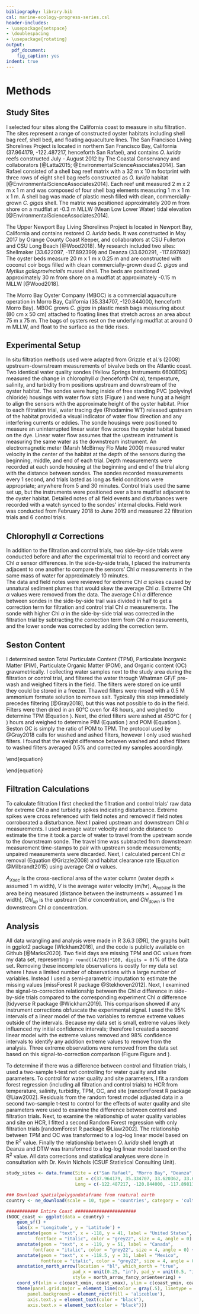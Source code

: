 ```yaml
---
bibliography: library.bib
csl: marine-ecology-progress-series.csl
header-includes: 
- \usepackage{setspace}
- \doublespacing
- \usepackage{rotating}
output:
  pdf_document:
    fig_caption: yes
indent: true
---
```


# Methods

## Study Sites
I selected four sites along the California coast to measure in situ filtration.
The sites represent a range of constructed oyster habitats including shell bag reef, shell bed, and floating aquaculture lines.
The San Francisco Living Shorelines Project is located in northern San Francisco Bay, California (37.964179, -122.487217, henceforth San Rafael), and contains *O. lurida* reefs constructed July - August 2012 by The Coastal Conservancy and collaborators [@Latta2015; @EnvironmentalScienceAssociates2014].
San Rafael consisted of a shell bag reef matrix with a 32 m x 10 m footprint with three rows of eight shell bag reefs constructed as *O. lurida* habitat [@EnvironmentalScienceAssociates2014]. 
Each reef unit measured 2 m x 2 m x 1 m and was composed of four shell bag elements measuring 1 m x 1 m x 1 m. A shell bag was made of plastic mesh filled with clean, commercially-grown *C. gigas* shell. 
The matrix was positioned approximately 200 m from shore on a mudflat at -0.3 m MLLW (Mean Low Lower Water) tidal elevation [@EnvironmentalScienceAssociates2014]. 

The Upper Newport Bay Living Shorelines Project is located in Newport Bay, California and contains restored *O. lurida* beds. 
It was constructed in May 2017 by Orange County Coast Keeper, and collaborators at CSU Fullerton and CSU Long Beach [@Wood2018]. 
My research included two sites: Shellmaker (33.622097, -117.892399) and Deanza (33.620291, -117.897692)
The oyster beds measure 20 m x 1 m x 0.25 m and are constructed with coconut coir bogs filled with clean commercially-grown dead *C. gigas* and *Mytilus galloprovincialis* mussel shell. 
The beds are positioned approximately 30 m from shore on a mudflat at approximately -0.15 m MLLW [@Wood2018].

The Morro Bay Oyster Company (MBOC) is a commercial aquaculture operation in Morro Bay, California (35.334707, -120.844000, henceforth Morro Bay). 
MBOC grows *C. gigas* in plastic mesh bags measuring about (80 cm x 50 cm) attached to floating lines that stretch across an area about 75 m x 75 m. 
The bags of oysters rest on the underlying mudflat at around 0 m MLLW, and float to the surface as the tide rises. 

## Experimental Setup
In situ filtration methods used were adapted from Grizzle et al.'s (2008) upstream-downstream measurements of bivalve beds on the Atlantic coast.
Two identical water quality sondes (Yellow Springs Instruments 6600EDS) measured the change in chlorophyll $\alpha$ (henceforth Chl $\alpha$), temperature, salinity, and turbidity from positions upstream and downstream of the oyster habitat. 
The sondes were hung inside of free standing PVC (polyvinyl chloride) housings with water flow slats (Figure \ref{fig:fieldgear}) and were hung at a height to align the sensors with the approximate height of the oyster habitat. 
Prior to each filtration trial, water tracing dye (Rhodamine WT) released upstream of the habitat provided a visual indicator of water flow direction and any interfering currents or eddies.
The sonde housings were positioned to measure an uninterrupted linear water flow across the oyster habitat based on the dye.
Linear water flow assumes that the upstream instrument is measuring the same water as the downstream instrument.
An electromagnetic meter (Marsh McBirney Flo Mate 2000) measured water velocity in the center of the habitat at the depth of the sensors during the beginning, middle, and end of each trial. 
Depth measurements were recorded at each sonde housing at the beginning and end of the trial along with the distance between sondes.
The sondes recorded measurements every 1 second, and trials lasted as long as field conditions were appropriate; anywhere from 5 and 30 minutes. 
Control trials used the same set up, but the instruments were positioned over a bare mudflat adjacent to the oyster habitat.
Detailed notes of all field events and disturbances were recorded with a watch synced to the sondes' internal clocks.
Field work was conducted from February 2018 to June 2019 and measured 22 filtration trials and 6 control trials.

## Chlorophyll $\alpha$ Corrections
In addition to the filtration and control trials, two side-by-side trials were conducted before and after the experimental trial to record and correct any Chl $\alpha$ sensor differences.
In the side-by-side trials, I placed the instruments adjacent to one another to compare the sensors' Chl $\alpha$ measurements in the same mass of water for approximately 10 minutes.  
The data and field notes were reviewed for extreme Chl $\alpha$ spikes caused by unnatural sediment plumes that would skew the average Chl $\alpha$.
Extreme Chl $\alpha$ values were removed from the data.
The average Chl $\alpha$ difference between sondes in the side-by-side trail was divided in half to get a correction term for filtration and control trial Chl $\alpha$ measurements.
The sonde with higher Chl $\alpha$ in the side-by-side trial was corrected in the filtration trial by subtracting the correction term from Chl $\alpha$ measurements, and the lower sonde was corrected by adding the correction term.

\begin{figure}[h]
  \centering
  \includegraphics[width=0.5\textwidth]{Fieldwork instruments and gear copy.jpg}
  \caption{Two identical YSI 6600EDS water quality sondes were used to measure chlorophyll, temperature, salinity, and turbidity. The sondes were hung inside PVC housings to adjust the sensor depth in the water column. Water velocity measurements were taken with an Marsh McBirney Flo Mate 2000.}
  \label{fig:fieldgear}
\end{figure}

## Seston Content
I determined seston Total Particulate Content (TPM), Particulate Inorganic Matter (PIM), Particulate Organic Matter (POM), and Organic content (OC) gravametrically.
I collecting water samples next to the study area during the filtration or control trial, and filtered the water through Whatman GF/F pre-wash and weighed filters in the field.
The filters were stored on ice until they could be stored in a freezer. 
Thawed filters were rinsed with a 0.5 M ammonium formate solution to remove salt. 
Typically this step immediately precedes filtering [@Gray2018], but this was not possible to do in the field. 
Filters were then dried in an 60&deg;C oven for 48 hours, and weighed to determine TPM (Equation \ref{Eq:TPM}). 
Next, the dried filters were ashed at 450&deg;C for \( \geq 4 \) hours and weighed to determine PIM (Equation \ref{Eq:PIM}) and POM (Equation \ref{Eq:POM}). Seston OC is simply the ratio of POM to TPM.
The protocol used by @Gray2018 calls for washed and ashed filters, however I only used washed filters. 
I found that the weight difference between washed and ashed filters to washed filters averaged 0.5\% and corrected my samples accordingly.

\begin{equation}
\label{Eq:TPM}
TPM (mg/L)= \frac{[Filter Dry Weight (g) - Filter Pre Weight (g)] \times \frac{100 mg}{L}}{Water sample volume (mL) \times \frac{1 L}{1000 mL}} \
\end{equation}

\begin{equation}
\label{Eq:PIM}
PIM (mg/L)= \frac{[Filter Ash Weight (g) - Filter Pre Weight (g)] \times \frac{100 mg}{L}}{Water sample volume (ml)\times \frac{1 L}{1000 mL}} \
\end{equation}

\begin{equation}
\label{Eq:POM}
POM (mg/L) = TPM (mg/L) - PIM (mg/L)
\end{equation}

## Filtration Calculations
To calculate filtration I first checked the filtration and control trials' raw data for extreme Chl $\alpha$ and turbidity spikes indicating disturbance.
Extreme spikes were cross referenced with field notes and removed if field notes corroborated a disturbance. 
Next I paired upstream and downstream Chl $\alpha$ measurements. 
I used average water velocity and sonde distance to estimate the time it took a parcle of water to travel from the upstream sonde to the downstream sonde. 
The travel time was subtracted from downstream measurement time-stamps to pair with upstream sonde measurements; unpaired measurements were discarded. 
Next, I calculated percent Chl $\alpha$ removal (Equation \ref{Eq:PrctChl} @Grizzle2008) and habitat clearance rate (Equation \ref{Eq:Lhrm2} @Milbrandt2015) using average Chl $\alpha$ values. 

\begin{equation}
\label{Eq:PrctChl}
\% Chl\alpha Removal = \frac{Chl_{up} - Chl_{down}}{Chl_{up}} \times 100
\end{equation}

\begin{equation}
\label{Eq:Lhrm2}
HCR (Lhr^{-1}m^2) = \frac{A_{Xsec} \times V \times 1000}{A_{habitat}} \times \frac{Chl_{up} - Chl_{down}}{Chl_{up}}
\end{equation}

$A_{Xsec}$ is the cross-sectional area of the water column (water depth $\times$ assumed 1 m width), *V* is the average water velocity (m/hr), $A_{habitat}$ is the area being measured (distance between the instruments $\times$ assumed 1 m width), $Chl_{up}$ is the upstream Chl $\alpha$ concentration, and $Chl_{down}$ is the downstream Chl $\alpha$ concentration.

## Analysis

All data wrangling and analysis were made in R 3.6.3 [@R], the graphs built in ggplot2 package [Wickham2016], and the code is publicly available on Github [@Marks2020].
Two field days are missing TPM and OC values from my data set, representing `r round((4/336)*100, digits = 0)`% of the data set. 
Removing these incomplete observations is costly for my data set where I have a limited number of observations with a large number of variables. 
Instead I used a semi-parametric imputation to estimate the missing values [missForest R package @Stekhoven2012].
Next, I examined the signal-to-correction relationship between the Chl $\alpha$ difference in side-by-side trials compared to the corresponding experiment Chl $\alpha$ difference [tidyverse R package @Wickham2019].
This comparison showed if any instrument corrections obfuscate the experimental signal.
I used the 95\% intervals of a linear model of the two variables to remove extreme values outside of the intervals.
Because my data set is small, extreme values likely influenced my initial confidence intervals; therefore I created a second linear model with the extreme values removed and 98\% confidence intervals to identify any addition extreme values to remove from the analysis. 
Three extreme observations were removed from the data set based on this signal-to-correction comparison (Figure Figure \ref{Corr_to_signal_95CI_graph} and \ref{Corr_to_signal_98CI_graph}).

To determine if there was a difference between control and filtration trials, I used a two-sample t-test not controlling for water quality and site parameters.
To control for water quality and site parameters, I fit a random forest regression (including all filtration and control trials) to HCR from temperature, salinity, turbidity, TPM, OC, and site [randomForest R package @Liaw2002].
Residuals from the random forest model adjusted data in a second two-sample t-test to control for the effects of water quality and site parameters were used to examine the difference between control and filtration trials.
Next, to examine the relationship of water quality variables and site on HCR, I fitted a second Random Forest regression with only filtration trials [randomForest R package @Liaw2002].
The relationship between TPM and OC was transformed to a log-log linear model based on the R^2^ value.
Finally the relationship between *O. lurida* shell length at Deanza and DTW was transformed to a log-log linear model based on the R^2^ value. 
All data corrections and statistical analyses were done in consultation with Dr. Kevin Nichols (CSUF Statistical Consulting Unit).

```r
study_sites <- data.frame(Site = c("San Rafael", "Morro Bay", "Deanza", "Shellmaker"),
                          Lat = c(37.964179, 35.334707, 33.620362, 33.622098),
                          Long = c(-122.487217, -120.844000, -117.898110, -117.892408))

### Download spatialpolygondataframe from rnatural earth
country <- ne_download(scale = 10, type = 'countries', category = 'cultural', returnclass = 'sf')

############ Entire Coast #######################
(NOOC_coast <- ggplot(data = country) +
    geom_sf() +
    labs(x = 'Longitude', y = 'Latitude') +
    annotate(geom = "text", x = -118, y = 41, label = "United States", 
           fontface = "italic", color = "grey22", size = 4, angle = 0) +
    annotate(geom = "text", x = -119, y = 51, label = "Canada", 
          fontface = "italic", color = "grey22", size = 4, angle = 0) +
    annotate(geom = "text", x = -118.5, y = 31, label = "Mexico", 
             fontface = "italic", color = "grey22", size = 4, angle = 0) +
    annotation_north_arrow(location = "bl", which_north = "true", 
                         pad_x = unit(0.25, "in"), pad_y = unit(0.5, "in"),
                         style = north_arrow_fancy_orienteering) +
    coord_sf(xlim = c(coast_xmin, coast_xmax), ylim = c(coast_ymin, coast_ymax), expand = FALSE) +
    theme(panel.grid.major = element_line(color = gray(.5), linetype = 'solid', size = 0.25), 
        panel.background = element_rect(fill = 'aliceblue'),
        axis.text.y = element_text(color = "black"),
        axis.text.x = element_text(color = "black")))
```

